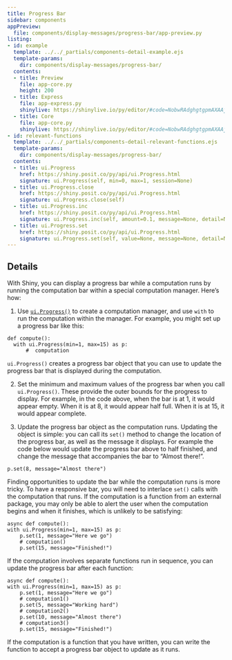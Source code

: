 ```yaml
---
title: Progress Bar
sidebar: components
appPreview:
  file: components/display-messages/progress-bar/app-preview.py
listing:
- id: example
  template: ../../_partials/components-detail-example.ejs
  template-params:
    dir: components/display-messages/progress-bar/
  contents:
  - title: Preview
    file: app-core.py
    height: 200
  - title: Express
    file: app-express.py
    shinylive: https://shinylive.io/py/editor/#code=NobwRAdghgtgpmAXAAjFADugdOgnmAGlQGMB7CAFzkqVQEsZ1SAnC5KAZ1wmLtIB0IggGbNSMZBwAWdCLmQMmrZMzhRiFOgDc4RVRAAmcZiLETps3FjgAPdKo4cFjFm1noArhSIe6gwb5Y7l4A+uqa5CEARl4U5AAU-GAGpCFkjF5wSURJAMLinlRJAJT+QhAAAvpGzFi+glVqGtpw1jqU8cEUWClpBZml0Fw8yEbCyOmFcPHFiILIC8gA7nQUUsiBAApiAOYOHPEwsgC8AIxEMFA2ZwCsxexO6HMQi6-I2BxwFIdwjlA7cGOeSgABtiB4QVAIi9ZO9dvtsqMvlA6CCgWAACoyJyXeQUKAAazg7GWMhBrSwWBKZTei2ELAUChezCgEAB8XOyFOd2etNpHy+nQuvw4-0BeX6mjZ1JefNeUCWKLYnG4vFIWA45Lg6HiAAYsKdBvNFqoKB5mC8kgARcjEyZeWQ7ACESUEhFQFFw6AQKDAVBsFDAAF8ALpAA
  - title: Core
    file: app-core.py
    shinylive: https://shinylive.io/py/editor/#code=NobwRAdghgtgpmAXAAjFADugdOgnmAGlQGMB7CAFzkqVQEsZ1SAnC5KAZ1wmLtIB0IggGbNSMZBwAWdCLmQMmrZAEFMRZnCjEKdAG5wN1ACZxmRAK51BgjOgD6V5AF5kVnFADmce8IA2VsYAFILIYW50WLLoFhT22rrk9gBGsRTkIWCpFOlChMj8YADC4jFUhQCUBKHh7qSxZY50mWSMsXCV1RAVNkIQpsKSZgbMQdGxRPUUZUQccBwcfN2INWEAAlNlq8hrmv1mWFbbu1o6+nBYcAaUYxBlWNm5PRDh7Fw8yAPIrWVwQRUrF6vcIAdzoFCkESwAAUxJ5NAsgjBZM4AIxEGBQAAeaIArBU3sh0IDgaSiVg5hQkfMOF44M5CkUoH5iBY-FBEi9ZES4QiOIUiKYKFA6H4GWAACoyDjITHyYUAazg7GQIJkfguWCwlV6ZOBwhYCgUL2YUAg3iC6OQqPxJL1ZOwlLGGJpdPFJTaunNOqB9uBUBBIrYnG4vFIFI1cHQQQADFhUc9tq9NBQLMwXoUACLkZU-WKyTwAQkKvVsmBcqkwQTsTVmwzMz3yYAouHQCBQzbgWIoYAAvgBdIA
- id: relevant-functions
  template: ../../_partials/components-detail-relevant-functions.ejs
  template-params:
    dir: components/display-messages/progress-bar/
  contents:
  - title: ui.Progress
    href: https://shiny.posit.co/py/api/ui.Progress.html
    signature: ui.Progress(self, min=0, max=1, session=None)
  - title: ui.Progress.close
    href: https://shiny.posit.co/py/api/ui.Progress.html
    signature: ui.Progress.close(self)
  - title: ui.Progress.inc
    href: https://shiny.posit.co/py/api/ui.Progress.html
    signature: ui.Progress.inc(self, amount=0.1, message=None, detail=None)
  - title: ui.Progress.set
    href: https://shiny.posit.co/py/api/ui.Progress.html
    signature: ui.Progress.set(self, value=None, message=None, detail=None)
---
```


:::{#example}
:::

:::{#relevant-functions}
:::

## Details

With Shiny, you can display a progress bar while a computation runs by running the computation bar within a special computation manager. Here's how:

1. Use [`ui.Progress()`](https://shiny.posit.co/py/api/ui.Progress.html) to create a computation manager, and use `with` to run the computation within the manager. For example, you might set up a progress bar like this:

```.python
def compute():
  with ui.Progress(min=1, max=15) as p:
      #  computation
```

`ui.Progress()` creates a progress bar object that you can use to update the progress bar that is displayed during the computation.

2. Set the minimum and maximum values of the progress bar when you call `ui.Progress()`. These provide the outer bounds for the progress to display. For example, in the code above, when the bar is at 1, it would appear empty. When it is at 8, it would appear half full. When it is at 15, it would appear complete.

3. Update the progress bar object as the computation runs. Updating the object is simple: you can call its `set()` method to change the location of the progress bar, as well as the message it displays. For example the code below would update the progress bar above to half finished, and change the message that accompanies the bar to "Almost there!".

```.python
p.set(8, message="Almost there")
```

Finding opportunities to update the bar while the computation runs is more tricky. To have a responsive bar, you will need to interlace `set()` calls with the computation that runs. If the computation is a function from an external package, you may only be able to alert the user when the computation begins and when it finishes, which is unlikely to be satisfying:

```.python
async def compute():
with ui.Progress(min=1, max=15) as p:
    p.set(1, message="Here we go")
    # computation()
    p.set(15, message="Finished!")
```

If the computation involves separate functions run in sequence, you can update the progress bar after each function:

```.python
async def compute():
with ui.Progress(min=1, max=15) as p:
    p.set(1, message="Here we go")
    # computation1()
    p.set(5, message="Working hard")
    # computation2()
    p.set(10, message="Almost there")
    # computation3()
    p.set(15, message="Finished!")
```

If the computation is a function that you have written, you can write the function to accept a progress bar object to update as it runs.
